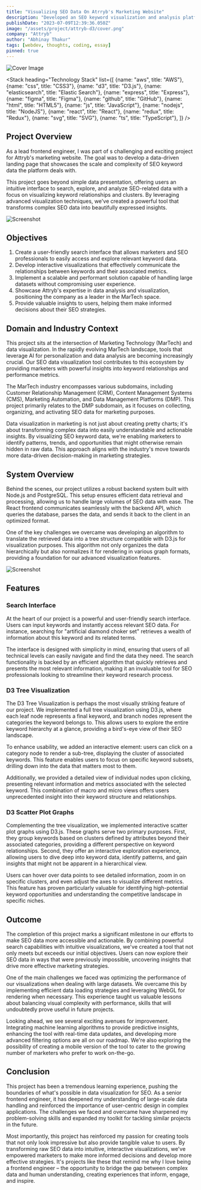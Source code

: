 ```yaml
---
title: "Visualizing SEO Data On Atrryb's Marketing Website"
description: "Developed an SEO keyword visualization and analysis platform using React.js, D3.js, Node.js, and PostgreSQL, enabling users to explore and gain insights from complex keyword data through interactive visualizations."
publishDate: "2023-07-09T12:39:36.050Z"
image: "/assets/project/attryb-d3/cover.png"
company: "Attryb"
author: "Abhinay Thakur"
tags: [webdev, thoughts, coding, essay]
pinned: true
---
```


![Cover Image](/assets/project/attryb-d3/cover.png)

<Stack 
  heading="Technology Stack"
  list={[
    {name: "aws", title: "AWS"},
    {name: "css", title: "CSS3"},
    {name: "d3", title: "D3.js"},
    {name: "elasticsearch", title: "Elastic Search"},
    {name: "express", title: "Express"},
    {name: "figma", title: "Figma"},
    {name: "github", title: "GitHub"},
    {name: "html", title: "HTML5"},
    {name: "js", title: "JavaScript"},
    {name: "nodejs", title: "NodeJS"},
    {name: "react", title: "React"},
    {name: "redux", title: "Redux"},
    {name: "svg", title: "SVG"},
    {name: "ts", title: "TypeScript"},
  ]}
/>

## Project Overview

As a lead frontend engineer, I was part of s challenging and exciting project for Attryb's marketing website. The goal was to develop a data-driven landing page that showcases the scale and complexity of SEO keyword data the platform deals with. 

This project goes beyond simple data presentation, offering users an intuitive interface to search, explore, and analyze SEO-related data with a focus on visualizing keyword relationships and clusters. By leveraging advanced visualization techniques, we've created a powerful tool that transforms complex SEO data into beautifully expressed insights.

<p><img src="/assets/project/attryb-d3/ss8.avif" alt="Screenshot" class="project-screenshot"/></p>

## Objectives

1. Create a user-friendly search interface that allows marketers and SEO professionals to easily access and explore relevant keyword data.
2. Develop interactive visualizations that effectively communicate the relationships between keywords and their associated metrics.
3. Implement a scalable and performant solution capable of handling large datasets without compromising user experience.
4. Showcase Attryb's expertise in data analysis and visualization, positioning the company as a leader in the MarTech space.
5. Provide valuable insights to users, helping them make informed decisions about their SEO strategies.

## Domain and Industry Context

This project sits at the intersection of Marketing Technology (MarTech) and data visualization. In the rapidly evolving MarTech landscape, tools that leverage AI for personalization and data analysis are becoming increasingly crucial. Our SEO data visualization tool contributes to this ecosystem by providing marketers with powerful insights into keyword relationships and performance metrics.

The MarTech industry encompasses various subdomains, including Customer Relationship Management (CRM), Content Management Systems (CMS), Marketing Automation, and Data Management Platforms (DMP). This project primarily relates to the DMP subdomain, as it focuses on collecting, organizing, and activating SEO data for marketing purposes.

Data visualization in marketing is not just about creating pretty charts; it's about transforming complex data into easily understandable and actionable insights. By visualizing SEO keyword data, we're enabling marketers to identify patterns, trends, and opportunities that might otherwise remain hidden in raw data. This approach aligns with the industry's move towards more data-driven decision-making in marketing strategies.

## System Overview

Behind the scenes, our project utilizes a robust backend system built with Node.js and PostgreSQL. This setup ensures efficient data retrieval and processing, allowing us to handle large volumes of SEO data with ease. The React frontend communicates seamlessly with the backend API, which queries the database, parses the data, and sends it back to the client in an optimized format. 

One of the key challenges we overcame was developing an algorithm to translate the retrieved data into a tree structure compatible with D3.js for visualization purposes. This algorithm not only organizes the data hierarchically but also normalizes it for rendering in various graph formats, providing a foundation for our advanced visualization features.

<p><img src="/assets/project/attryb-d3/ss11.png" alt="Screenshot" class="project-screenshot"/></p>

## Features

### Search Interface

At the heart of our project is a powerful and user-friendly search interface. Users can input keywords and instantly access relevant SEO data. For instance, searching for "artificial diamond choker set" retrieves a wealth of information about this keyword and its related terms. 

The interface is designed with simplicity in mind, ensuring that users of all technical levels can easily navigate and find the data they need. The search functionality is backed by an efficient algorithm that quickly retrieves and presents the most relevant information, making it an invaluable tool for SEO professionals looking to streamline their keyword research process.

<LightBoxImage src="/assets/project/attryb-d3/ss2.avif" alt="Screenshot" />

### D3 Tree Visualization

The D3 Tree Visualization is perhaps the most visually striking feature of our project. We implemented a full tree visualization using D3.js, where each leaf node represents a final keyword, and branch nodes represent the categories the keyword belongs to. This allows users to explore the entire keyword hierarchy at a glance, providing a bird's-eye view of their SEO landscape. 

To enhance usability, we added an interactive element: users can click on a category node to render a sub-tree, displaying the cluster of associated keywords. This feature enables users to focus on specific keyword subsets, drilling down into the data that matters most to them. 

Additionally, we provided a detailed view of individual nodes upon clicking, presenting relevant information and metrics associated with the selected keyword. This combination of macro and micro views offers users unprecedented insight into their keyword structure and relationships.

<LightBoxImage src="/assets/project/attryb-d3/ss1.avif" alt="Screenshot" />
<LightBoxImage src="/assets/project/attryb-d3/ss6.avif" alt="Screenshot" />
<LightBoxImage src="/assets/project/attryb-d3/ss7.avif" alt="Screenshot" />
<LightBoxImage src="/assets/project/attryb-d3/ss9.avif" alt="Screenshot" />

### D3 Scatter Plot Graphs

Complementing the tree visualization, we implemented interactive scatter plot graphs using D3.js. These graphs serve two primary purposes. First, they group keywords based on clusters defined by attributes beyond their associated categories, providing a different perspective on keyword relationships. Second, they offer an interactive exploration experience, allowing users to dive deep into keyword data, identify patterns, and gain insights that might not be apparent in a hierarchical view. 

Users can hover over data points to see detailed information, zoom in on specific clusters, and even adjust the axes to visualize different metrics. This feature has proven particularly valuable for identifying high-potential keyword opportunities and understanding the competitive landscape in specific niches.

<LightBoxImage src="/assets/project/attryb-d3/ss3.avif" alt="Screenshot" />
<LightBoxImage src="/assets/project/attryb-d3/ss5.avif" alt="Screenshot" />
<LightBoxImage src="/assets/project/attryb-d3/ss4.avif" alt="Screenshot" />

## Outcome

The completion of this project marks a significant milestone in our efforts to make SEO data more accessible and actionable. By combining powerful search capabilities with intuitive visualizations, we've created a tool that not only meets but exceeds our initial objectives. Users can now explore their SEO data in ways that were previously impossible, uncovering insights that drive more effective marketing strategies.

One of the main challenges we faced was optimizing the performance of our visualizations when dealing with large datasets. We overcame this by implementing efficient data loading strategies and leveraging WebGL for rendering when necessary. This experience taught us valuable lessons about balancing visual complexity with performance, skills that will undoubtedly prove useful in future projects.

Looking ahead, we see several exciting avenues for improvement. Integrating machine learning algorithms to provide predictive insights, enhancing the tool with real-time data updates, and developing more advanced filtering options are all on our roadmap. We're also exploring the possibility of creating a mobile version of the tool to cater to the growing number of marketers who prefer to work on-the-go.

## Conclusion

This project has been a tremendous learning experience, pushing the boundaries of what's possible in data visualization for SEO. As a senior frontend engineer, it has deepened my understanding of large-scale data handling and reinforced the importance of user-centric design in complex applications. The challenges we faced and overcame have sharpened my problem-solving skills and expanded my toolkit for tackling similar projects in the future.

Most importantly, this project has reinforced my passion for creating tools that not only look impressive but also provide tangible value to users. By transforming raw SEO data into intuitive, interactive visualizations, we've empowered marketers to make more informed decisions and develop more effective strategies. It's projects like these that remind me why I love being a frontend engineer – the opportunity to bridge the gap between complex data and human understanding, creating experiences that inform, engage, and inspire.